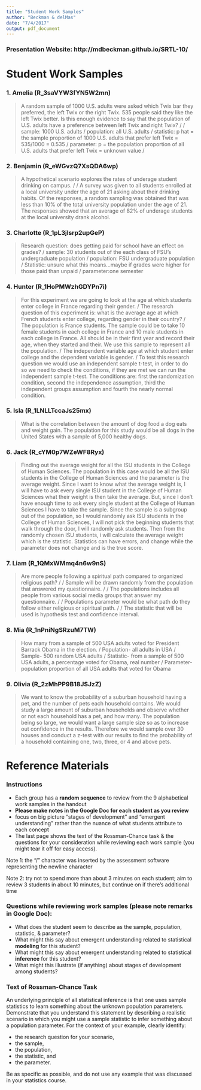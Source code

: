 ```yaml
---
title: "Student Work Samples"
author: "Beckman & delMas"
date: "7/4/2017"
output: pdf_document
---
```


### Presentation Website: http://mdbeckman.github.io/SRTL-10/

# Student Work Samples

### 1. Amelia (R_3saVYW3fYN5W2mn)

> A random sample of 1000 U.S. adults were asked which Twix bar they preferred, the left Twix or the right Twix. 535 people said they like the left Twix better. Is this enough evidence to say that the population of U.S. adults have a preference between left Twix and right Twix?  /  / sample: 1000 U.S. adults / population: all U.S. adults / statistic: p hat = the sample proportion of 1000 U.S. adults that prefer left Twix = 535/1000 = 0.535 / parameter: p = the population proportion of all U.S. adults that prefer left Twix = unknown value / 

### 2. Benjamin (R_eWGvzQ7XsQDA6wp)

> A hypothetical scenario explores the rates of underage student drinking on campus.  /  / A survey was given to all students enrolled at a local university under the age of 21 asking about their drinking habits. Of the responses, a random sampling was obtained that was less than 10% of the total university population under the age of 21. The responses showed that an average of 82% of underage students at the local university drank alcohol. 

### 3. Charlotte (R_1pL3jlsrp2upGeP)

> Research question: does getting paid for school have an effect on grades? / sample: 30 students out of the each class of FSU's undergraduate population / population: FSU undergraduate population / Statistic: unsure what this means...maybe if grades were higher for those paid than unpaid / parameter:one semester

### 4. Hunter (R_1HoPMWzhGDYPn7i)

> For this experiment we are going to look at the age at which students enter college in France regarding their gender. / The research question of this experiment is: what is the average age at which French students enter college, regarding gender in their country?  / The population is France students. The sample could be to take 10 female students in each college in France and 10 male students in each college in France. All should be in their first year and record their age, when they started and their. We use this sample to represent all the population.   / The independent variable age at which student enter college and the dependent variable is gender.   / To test this research question we would use an independent sample t-test, in order to do so we need to check the conditions, if they are met we can run the independent sample t-test. The conditions are: first the randomization condition, second the independence assumption, third the independent groups assumption and fourth the nearly normal condition.

### 5. Isla (R_1LNLLTccaJs25mx)

> What is the correlation between the amount of dog food a dog eats and weight gain. The population for this study would be all dogs in the United States with a sample of 5,000 healthy dogs. 

### 6. Jack (R_cYM0p7WZeWF8Ryx) 

> Finding out the average weight for all the ISU students in the College of Human Sciences. The population in this case would be all the ISU students in the College of Human Sciences and the parameter is the average weight. Since I want to know what the average weight is, I will have to ask every single ISU student in the College of Human Sciences what their weight is then take the average. But, since I don't have enough time to ask every single student at the College of Human Sciences I have to take the sample. Since the sample is a subgroup out of the population, so I would randomly ask ISU students in the College of Human Sciences, I will not pick the beginning students that walk through the door, I will randomly ask students. Then from the randomly chosen ISU students, i will calculate the average weight which is the statistic. Statistics can have errors, and change while the parameter does not change and is the true score. 

### 7. Liam (R_1QMxWMmq4n6w9nS) 

> Are more people following a spiritual path compared to organized religious path? /  / Sample will be drawn randomly from the population that answered my questionnaire. /  / The populations includes all people from various social media groups that answer my questionnaire. /  / Populations parameter would be what path do they follow either religious or spiritual path. /  / The statistic that will be used is hypothesis test and confidence interval.

### 8. Mia (R_1nPniNgSRzuM7TW)

> How many from a sample of 500 USA adults voted for President Barrack Obama in the election.  / Population- all adults in USA / Sample- 500 random USA adults / Statistic- from a sample of 500 USA adults, a percentage voted for Obama, real number / Parameter- population proportion of all USA adults that voted for Obama

### 9. Olivia (R_2zMhPP9B18JSJzZ)

> We want to know the probability of a suburban household having a pet, and the number of pets each household contains. We would study a large amount of suburban households and observe whether or not each household has a pet, and how many. The population being so large, we would want a large sample size so as to increase out confidence in the results. Therefore we would sample over 30 houses and conduct a z-test with our results to find the probability of a household containing one, two, three, or 4 and above pets. 

\newpage

# Reference Materials

### Instructions

- Each group has a **random sequence** to review from the 9 alphabetical work samples in the handout
- **Please make notes in the Google Doc for each student as you review**
- focus on big picture "stages of development" and "emergent understanding" rather than the nuance of what students attribute to each concept 
- The last page shows the text of the Rossman-Chance task & the questions for your consideration while reviewing each work sample (you might tear it off for easy access).

Note 1: the "/" character was inserted by the assessment software representing the newline character

Note 2: try not to spend more than about 3 minutes on each student; aim to review 3 students in about 10 minutes, but continue on if there's additional time 

### Questions while reviewing work samples (**please note remarks in Google Doc**):

- What does the student seem to describe as the sample, population, statistic, & parameter?
- What might this say about emergent understanding related to statistical **modeling** for this student?
- What might this say about emergent understanding related to statistical **inference** for this student?
- What might this illustrate (if anything) about stages of development among students?


### Text of Rossman-Chance Task 

An underlying principle of all statistical inference is that one uses sample statistics to learn something about the unknown population parameters. Demonstrate that you understand this statement by describing a realistic scenario in which you might use a sample statistic to infer something about a population parameter. For the context of your example, clearly identify:  

- the research question for your scenario,
- the sample,
- the population,
- the statistic, and
- the parameter.

Be as specific as possible, and do not use any example that was discussed in your statistics course.


